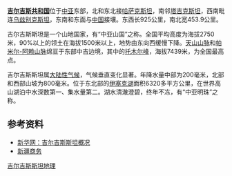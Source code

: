 {{Country geography
|name = 吉尔吉斯斯坦
|map =Kyrgyzstan Topography.png
|map size = 250px
|continent = [[亚洲|亚洲]]
|region = [[中亚|中亚]]
|coordinates =
|area ranking = 世界排名第86
|km area = 199,900
|percent land = 96.4%
|percent water = 3.6%
|km coastline =
|borders =3,878 km<br />中国：858 km<br />哈萨克斯坦：1,051 km<br />塔吉克斯坦：870 km<br />乌兹别克斯坦：1,099 km
|highest point = [[托木尔峰|托木尔峰]] 7,439 m
|lowest point =  [[卡拉达里亚河|卡拉达里亚河]] 132 m
|longest river =  
|largest lake = [[伊塞克湖|伊塞克湖]]
}}
'''[[吉尔吉斯共和国|吉尔吉斯共和国]]'''位于[[中亚|中亚]]东部，北和东北接[[哈萨克斯坦|哈萨克斯坦]]，南邻[[塔吉克斯坦|塔吉克斯坦]]，西南毗连[[乌兹别克斯坦|乌兹别克斯坦]]，东南和东面与[[中国|中国]]接壤。东西长925公里，南北宽453.9公里。

吉尔吉斯斯坦是一个山地国家，有“中亚山国”之称。全国平均高度为海拔2750米，90%以上的领土在海拔1500米以上，地势由东向西缓慢下降。[[天山山脉|天山山脉]]和[[帕米尔-阿赖山脉|帕米尔-阿赖山脉]]绵亘于东部中吉边境，其中的[[托木尔峰|托木尔峰]]，海拔7439米，为全国最高点。

吉尔吉斯斯坦属[[大陆性气候|大陆性气候]]，气候垂直变化显著。年降水量中部为200毫米，北部和西部山坡为800毫米。位于东北部的[[伊塞克湖|伊塞克湖]]面积6320多平方公里，在世界高山湖泊中水深数第一、集水量第二。湖水清澈澄碧，终年不冻，有“中亚明珠”之称。
==参考资料==
*[http://news.xinhuanet.com/ziliao/2002-06/18/content_445951.htm 新华网：吉尔吉斯斯坦概况]{{Wayback|url=http://news.xinhuanet.com/ziliao/2002-06/18/content_445951.htm |date=20160414223934 }}
*[http://www.xjftec.gov.cn/Family/zhongyaxinxiTL/jierjisiST/jierjisiST-Guojiagaikuang/4028c284226d26b20122afe8484c0b0f.html 新疆商务]{{dead link|date=2017年12月 |bot=InternetArchiveBot |fix-attempted=yes }}
{{亚洲题目|地理}}
{{亚洲地理小作品}}
[[Category:吉尔吉斯斯坦地理|]]